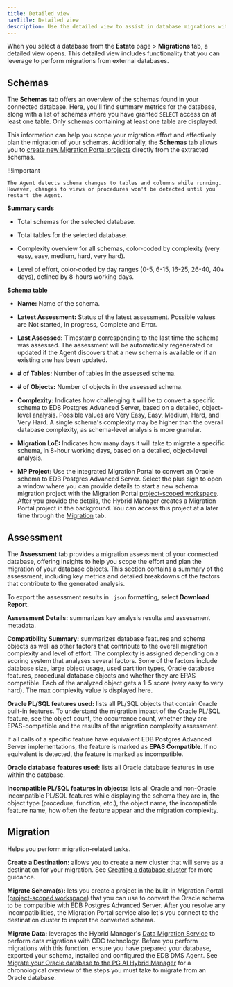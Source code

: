 ```yaml
---
title: Detailed view
navTitle: Detailed view
description: Use the detailed view to assist in database migrations with Hybrid Manager.
---
```


When you select a database from the **Estate** page > **Migrations** tab, a detailed view opens. This detailed view includes functionality that you can leverage to perform migrations from external databases. 

## Schemas

The **Schemas** tab offers an overview of the schemas found in your connected database. Here, you'll find summary metrics for the database, along with a list of schemas where you have granted `SELECT` access on at least one table. Only schemas containing at least one table are displayed.

This information can help you scope your migration effort and effectively plan the migration of your schemas. Additionally, the **Schemas** tab allows you to [create new Migration Portal projects](../../migration/schema_migration/migration_portal/hm_schema_migration.mdx#creating-a-migration-portal-project) directly from the extracted schemas.

!!!important

    The Agent detects schema changes to tables and columns while running. However, changes to views or procedures won't be detected until you restart the Agent.

**Summary cards** 

-   Total schemas for the selected database.

-   Total tables for the selected database.

-   Complexity overview for all schemas, color-coded by complexity (very easy, easy, medium, hard, very hard).

-   Level of effort, color-coded by day ranges (0-5, 6-15, 16-25, 26-40, 40+ days), defined by 8-hours working days. 

**Schema table** 

-   **Name:** Name of the schema. 

-   **Latest Assessment:** Status of the latest assessment. Possible values are Not started, In progress, Complete and Error.

-   **Last Assessed:** Timestamp corresponding to the last time the schema was assessed. The assessment will be automatically regenerated or updated if the Agent discovers that a new schema is available or if an existing one has been updated.

-   **# of Tables:** Number of tables in the assessed schema. 

-   **# of Objects:** Number of objects in the assessed schema.

-   **Complexity:** Indicates how challenging it will be to convert a specific schema to EDB Postgres Advanced Server, based on a detailed, object-level analysis. Possible values are Very Easy, Easy, Medium, Hard, and Very Hard. A single schema's complexity may be higher than the overall database complexity, as schema-level analysis is more granular.

-   **Migration LoE:** Indicates how many days it will take to migrate a specific schema, in 8-hour working days, based on a detailed, object-level analysis.

-   **MP Project:** Use the integrated Migration Portal to convert an Oracle schema to EDB Postgres Advanced Server. Select the plus sign to open a window where you can provide details to start a new schema migration project with the Migration Portal [project-scoped workspace](../../migration/schema_migration/migration_portal/access_mp.mdx#project-scoped-workspace-vs-users-workspace). After you provide the details, the Hybrid Manager creates a Migration Portal project in the background. You can access this project at a later time through the [Migration](migration_database_details_view.mdx#migration) tab.

## Assessment

The **Assessment** tab provides a migration assessment of your connected database, offering insights to help you scope the effort and plan the migration of your database objects. This section contains a summary of the assessment, including key metrics and detailed breakdowns of the factors that contribute to the generated analysis.

To export the assessment results in `.json` formatting, select **Download Report**. 

**Assessment Details:** summarizes key analysis results and assessment metadata.

**Compatibility Summary:** summarizes database features and schema objects as well as other factors that contribute to the overall migration complexity and level of effort. The complexity is assigned depending on a scoring system that analyses several factors. Some of the factors include database size, large object usage, used partition types, Oracle database features, procedural database objects and whether they are EPAS compatible. Each of the analyzed object gets a 1-5 score (very easy to very hard). The max complexity value is displayed here.

**Oracle PL/SQL features used:** lists all PL/SQL objects that contain Oracle built-in features. To understand the migration impact of the Oracle PL/SQL feature, see the object count, the occurrence count, whether they are EPAS-compatible and the results of the migration complexity assessment. 

If all calls of a specific feature have equivalent EDB Postgres Advanced Server implementations, the feature is marked as **EPAS Compatible**. If no equivalent is detected, the feature is marked as incompatible.

**Oracle database features used:** lists all Oracle database features in use within the database. 

**Incompatible PL/SQL features in objects:** lists all Oracle and non-Oracle incompatible PL/SQL features while displaying the schema they are in, the object type (procedure, function, etc.), the object name, the incompatible feature name, how often the feature appear and the migration complexity.

## Migration

Helps you perform migration-related tasks. 

**Create a Destination:** allows you to create a new cluster that will serve as a destination for your migration. See [Creating a database cluster](../../cluster_management/create-clusters/) for more guidance. 

**Migrate Schema(s):** lets you create a project in the built-in Migration Portal ([project-scoped workspace](../../migration/schema_migration/migration_portal/access_mp.mdx#project-scoped-workspace-vs-users-workspace)) that you can use to convert the Oracle schema to be compatible with EDB Postgres Advanced Server. After you resolve any incompatibilities, the Migration Portal service also let's you connect to the destination cluster to import the converted schema. 

**Migrate Data:** leverages the Hybrid Manager's [Data Migration Service](/edb-postgres-ai/latest/hybrid-manager/using_hybrid_manager/migration/) to perform data migrations with CDC technology. Before you perform migrations with this function, ensure you have prepared your database, exported your schema, installed and configured the EDB DMS Agent. See [Migrate your Oracle database to the PG AI Hybrid Manager](/edb-postgres-ai/latest/hybrid-manager/using_hybrid_manager/migration/migration_guides/oracle_to_hm_managed) for a chronological overview of the steps you must take to migrate from an Oracle database.
